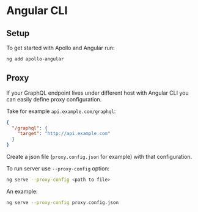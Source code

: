 # Angular CLI

## Setup

To get started with Apollo and Angular run:

```bash
ng add apollo-angular
```

## Proxy

If your GraphQL endpoint lives under different host with Angular CLI you can easily define proxy configuration.

Take for example `api.example.com/graphql`:

```json
{
  "/graphql": {
    "target": "http://api.example.com"
  }
}
```

Create a json file (`proxy.config.json` for example) with that configuration.

To run server use `--proxy-config` option:

```bash
ng serve --proxy-config <path to file>
```

An example:

```bash
ng serve --proxy-config proxy.config.json
```
